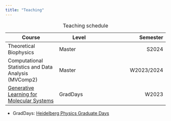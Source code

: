 ```yaml
---
title: "Teaching"
---
```


| Course | Level | Semester |
|--------|-------|---------:|
| Theoretical Biophysics | Master | S2024 |
| Computational Statistics and Data Analysis (MVComp2) | Master | W2023/2024|
| [Generative Learning for Molecular Systems](https://gen-learn-mol-sys23.tristanbereau.com/) | GradDays | W2023 |

: Teaching schedule

- GradDays: [Heidelberg Physics Graduate Days](https://www.physik.uni-heidelberg.de/graddays/?lang=en)
